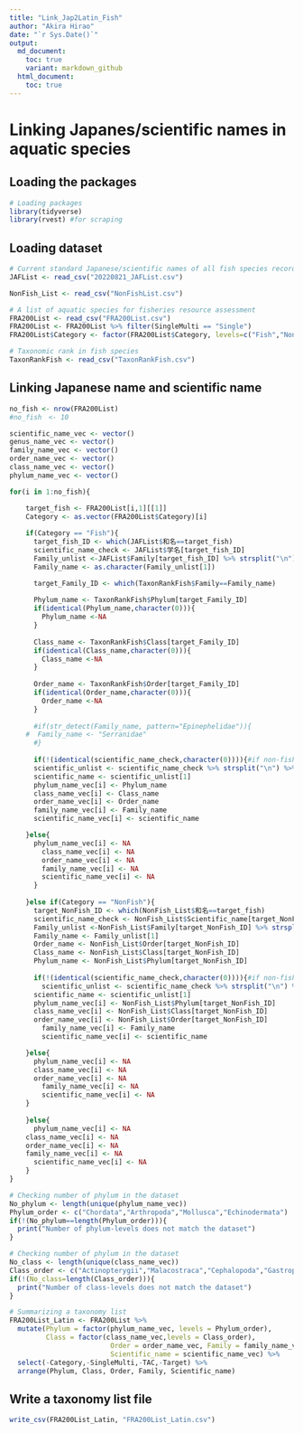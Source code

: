 ```yaml
---
title: "Link_Jap2Latin_Fish"
author: "Akira Hirao"
date: "`r Sys.Date()`"
output:
  md_document:
    toc: true
    variant: markdown_github
  html_document:
    toc: true
---
```


# Linking Japanes/scientific names in aquatic species

## Loading the packages

```r
# Loading packages
library(tidyverse)
library(rvest) #for scraping
```

## Loading dataset

```r
# Current standard Japanese/scientific names of all fish species recorded from Japanese waters: https://www.museum.kagoshima-u.ac.jp/staff/motomura/jaf.html
JAFList <- read_csv("20220821_JAFList.csv")

NonFish_List <- read_csv("NonFishList.csv")

# A list of aquatic species for fisheries resource assessment
FRA200List <- read_csv("FRA200List.csv")
FRA200List <- FRA200List %>% filter(SingleMulti == "Single")
FRA200List$Category <- factor(FRA200List$Category, levels=c("Fish","NonFish"))

# Taxonomic rank in fish species
TaxonRankFish <- read_csv("TaxonRankFish.csv")

```

## Linking Japanese name and scientific name
```r
no_fish <- nrow(FRA200List)
#no_fish　<- 10

scientific_name_vec <- vector()
genus_name_vec <- vector()
family_name_vec <- vector()
order_name_vec <- vector()
class_name_vec <- vector()
phylum_name_vec <- vector()

for(i in 1:no_fish){

	target_fish <- FRA200List[i,1][[1]]
	Category <- as.vector(FRA200List$Category)[i]
	
	if(Category == "Fish"){
	  target_fish_ID <- which(JAFList$和名==target_fish)
	  scientific_name_check <- JAFList$学名[target_fish_ID]
	  Family_unlist <-JAFList$Family[target_fish_ID] %>% strsplit("\n") %>% unlist 
	  Family_name <- as.character(Family_unlist[1])

	  target_Family_ID <- which(TaxonRankFish$Family==Family_name)
	  
	  Phylum_name <- TaxonRankFish$Phylum[target_Family_ID]
	  if(identical(Phylum_name,character(0))){
	    Phylum_name <-NA
	  }
	  
	  Class_name <- TaxonRankFish$Class[target_Family_ID]
	  if(identical(Class_name,character(0))){
	    Class_name <-NA
	  }
	  
	  Order_name <- TaxonRankFish$Order[target_Family_ID]
	  if(identical(Order_name,character(0))){
	    Order_name <-NA
	  }
	  
	  #if(str_detect(Family_name, pattern="Epinephelidae")){
    #  Family_name <- "Serranidae"  
	  #}
	  
	  if(!(identical(scientific_name_check,character(0)))){#if non-fish species
	  scientific_unlist <- scientific_name_check %>% strsplit("\n") %>% unlist 
	  scientific_name <- scientific_unlist[1]
	  phylum_name_vec[i] <- Phylum_name
	  class_name_vec[i] <- Class_name
	  order_name_vec[i] <- Order_name
	  family_name_vec[i] <- Family_name
	  scientific_name_vec[i] <- scientific_name

  	}else{
  	  phylum_name_vec[i] <- NA
	    class_name_vec[i] <- NA
	    order_name_vec[i] <- NA
	    family_name_vec[i] <- NA
	    scientific_name_vec[i] <- NA
	  }
	  
	}else if(Category == "NonFish"){
	  target_NonFish_ID <- which(NonFish_List$和名==target_fish)
	  scientific_name_check <- NonFish_List$Scientific_name[target_NonFish_ID]
	  Family_unlist <-NonFish_List$Family[target_NonFish_ID] %>% strsplit("\n") %>% unlist 
	  Family_name <- Family_unlist[1]
	  Order_name <- NonFish_List$Order[target_NonFish_ID]
	  Class_name <- NonFish_List$Class[target_NonFish_ID]
	  Phylum_name <- NonFish_List$Phylum[target_NonFish_ID]
	  
	  if(!(identical(scientific_name_check,character(0)))){#if non-fish species
	    scientific_unlist <- scientific_name_check %>% strsplit("\n") %>% unlist 
      scientific_name <- scientific_unlist[1]
      phylum_name_vec[i] <- NonFish_List$Phylum[target_NonFish_ID]
      class_name_vec[i] <- NonFish_List$Class[target_NonFish_ID]
      order_name_vec[i] <- NonFish_List$Order[target_NonFish_ID]
	    family_name_vec[i] <- Family_name
	    scientific_name_vec[i] <- scientific_name

  	}else{
      phylum_name_vec[i] <- NA
      class_name_vec[i] <- NA
      order_name_vec[i] <- NA
	    family_name_vec[i] <- NA
	    scientific_name_vec[i] <- NA
  	}
	  
	}else{
	  phylum_name_vec[i] <- NA
    class_name_vec[i] <- NA
    order_name_vec[i] <- NA
    family_name_vec[i] <- NA
	  scientific_name_vec[i] <- NA
	}  
}

# Checking number of phylum in the dataset
No_phylum <- length(unique(phylum_name_vec))
Phylum_order <- c("Chordata","Arthropoda","Mollusca","Echinodermata")
if(!(No_phylum==length(Phylum_order))){
  print("Number of phylum-levels does not match the dataset")
}

# Checking number of phylum in the dataset
No_class <- length(unique(class_name_vec))
Class_order <- c("Actinopterygii","Malacostraca","Cephalopoda","Gastropoda","Bivalvia","Holothuroidea")
if(!(No_class=length(Class_order))){
  print("Number of class-levels does not match the dataset")
}

# Summarizing a taxonomy list
FRA200List_Latin <- FRA200List %>% 
  mutate(Phylum = factor(phylum_name_vec, levels = Phylum_order),
         Class = factor(class_name_vec,levels = Class_order), 
                         Order = order_name_vec, Family = family_name_vec,
                         Scientific_name = scientific_name_vec) %>%
  select(-Category,-SingleMulti,-TAC,-Target) %>% 
  arrange(Phylum, Class, Order, Family, Scientific_name)

```

## Write a taxonomy list file
```r
write_csv(FRA200List_Latin, "FRA200List_Latin.csv")
```


